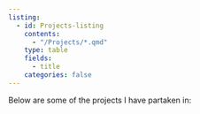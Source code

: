 ```yaml
---
listing:
  - id: Projects-listing
    contents:
      - "/Projects/*.qmd"
    type: table
    fields:
      - title
    categories: false
---
```


Below are some of the projects I have partaken in:

:::posts-listing

:::